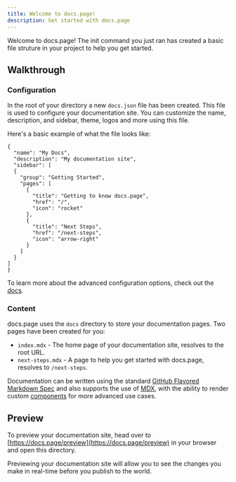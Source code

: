 ```yaml
---
title: Welcome to docs.page!
description: Get started with docs.page
---
```


Welcome to docs.page! The init command you just ran has created a basic file struture in your project to help you get started.

## Walkthrough

### Configuration

In the root of your directory a new `docs.json` file has been created. This file is used to configure your documentation site. You can customize the name, description, and sidebar, theme, logos and more using this file.

Here's a basic example of what the file looks like:

```
{
  "name": "My Docs",
  "description": "My documentation site",
  "sidebar": [
  {
    "group": "Getting Started",
    "pages": [
      {
        "title": "Getting to know docs.page",
        "href": "/",
        "icon": "rocket"
      },
      {
        "title": "Next Steps",
        "href": "/next-steps",
        "icon": "arrow-right"
      }
    ]
  }
]
}
```

To learn more about the advanced configuration options, check out the [docs](https://use.docs.page/configuration).

### Content

docs.page uses the `docs` directory to store your documentation pages. Two pages have been created for you:

- `index.mdx` - The home page of your documentation site, resolves to the root URL.
- `next-steps.mdx` - A page to help you get started with docs.page, resolves to `/next-steps`.

Documentation can be written using the standard [GitHub Flavored Markdown Spec](https://github.github.com/gfm/) and also supports the use of [MDX](https://mdxjs.com/), 
with the ability to render custom [components](https://use.docs.page/components) for more advanced use cases.

## Preview

To preview your documentation site, head over to [https://docs.page/preview](https://docs.page/preview) in your browser and open this directory.

Previewing your documentation site will allow you to see the changes you make in real-time before you publish to the world.
